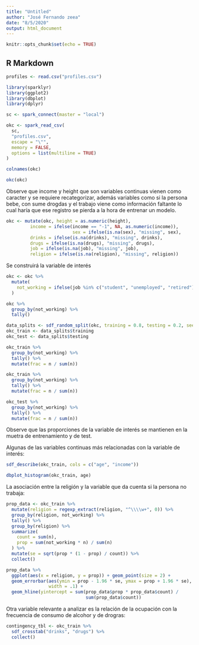 ---
title: "Untitled"
author: "José Fernando zeea"
date: "8/5/2020"
output: html_document
---

```{r setup, include=FALSE}
knitr::opts_chunk$set(echo = TRUE)
```

## R Markdown

```{r}
profiles <- read.csv("profiles.csv")
```


```{r}
library(sparklyr)
library(ggplot2)
library(dbplot)
library(dplyr)

sc <- spark_connect(master = "local")
```


```{r}
okc <- spark_read_csv(
  sc, 
  "profiles.csv", 
  escape = "\"", 
  memory = FALSE,
  options = list(multiline = TRUE)
) 
```

```{r}
colnames(okc)
```

```{r}
okc(okc)
```

Observe que income y height que son variables continuas vienen como caracter y se requiere recategorizar, además variables como si la persona bebe, con sume drogdas y el trabajo viene como información faltante lo cual haría que ese registro se pierda a la hora de entrenar un modelo.

```{r}

okc <- mutate(okc, height = as.numeric(height),
         income = ifelse(income == "-1", NA, as.numeric(income)),
                         sex = ifelse(is.na(sex), "missing", sex),
         drinks = ifelse(is.na(drinks), "missing", drinks), 
         drugs = ifelse(is.na(drugs), "missing", drugs), 
         job = ifelse(is.na(job), "missing", job),
         religion = ifelse(is.na(religion), "missing", religion))
```

Se construirá la variable de interés  

```{r}
okc <- okc %>%
  mutate(
    not_working = ifelse(job %in% c("student", "unemployed", "retired"), 1 , 0)
  )

okc %>% 
  group_by(not_working) %>% 
  tally()
```

```{r}
data_splits <- sdf_random_split(okc, training = 0.8, testing = 0.2, seed = 42)
okc_train <- data_splits$training
okc_test <- data_splits$testing
```


```{r}
okc_train %>%
  group_by(not_working) %>%
  tally() %>%
  mutate(frac = n / sum(n))
```

```{r}
okc_train %>%
  group_by(not_working) %>%
  tally() %>%
  mutate(frac = n / sum(n))
```

```{r}
okc_test %>%
  group_by(not_working) %>%
  tally() %>%
  mutate(frac = n / sum(n))
```

Observe que las proporciones de la variable de interés se mantienen  en la muetra de entrenamiento y de test.


Algunas de las variables continuas más relacionadas con la variable de interés:

```{r}
sdf_describe(okc_train, cols = c("age", "income"))

```

```{r}
dbplot_histogram(okc_train, age)

```


La asociación entre la religión y la variable que da cuenta si la persona no trabaja:

```{r}
prop_data <- okc_train %>%
  mutate(religion = regexp_extract(religion, "^\\\\w+", 0)) %>% 
  group_by(religion, not_working) %>%
  tally() %>%
  group_by(religion) %>%
  summarize(
    count = sum(n),
    prop = sum(not_working * n) / sum(n)
  ) %>%
  mutate(se = sqrt(prop * (1 - prop) / count)) %>%
  collect()

```

```{r}
prop_data %>%
  ggplot(aes(x = religion, y = prop)) + geom_point(size = 2) +
  geom_errorbar(aes(ymin = prop - 1.96 * se, ymax = prop + 1.96 * se),
                width = .1) +
  geom_hline(yintercept = sum(prop_data$prop * prop_data$count) /
                              sum(prop_data$count))
```

Otra variable relevante a analizar es la relación de la ocupación con la frecuencia de consumo de alcohor y de drogras:

```{r}
contingency_tbl <- okc_train %>% 
  sdf_crosstab("drinks", "drugs") %>%
  collect()
```


```{r}

```

